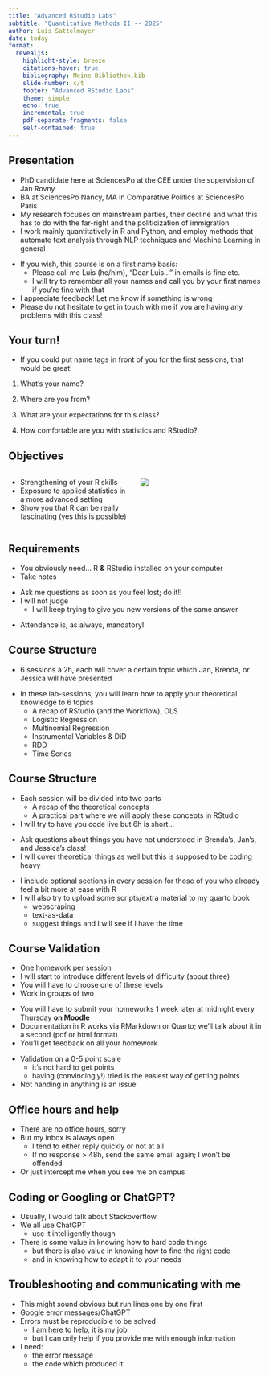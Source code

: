 ```yaml
---
title: "Advanced RStudio Labs"
subtitle: "Quantitative Methods II -- 2025"
author: Luis Sattelmayer
date: today
format: 
  revealjs:
    highlight-style: breeze
    citations-hover: true
    bibliography: Meine Bibliothek.bib
    slide-number: c/t
    footer: "Advanced RStudio Labs"
    theme: simple
    echo: true
    incremental: true
    pdf-separate-fragments: false
    self-contained: true
---
```



## Presentation {.smaller}
:::{.nonincremental}
- PhD candidate here at SciencesPo at the CEE under the supervision of Jan Rovny
- BA at SciencesPo Nancy, MA in Comparative Politics at SciencesPo Paris
- My research focuses on mainstream parties, their decline and what this has to do with the far-right and the politicization of immigration
- I work mainly quantitatively in R and Python, and employ methods that automate text analysis through NLP techniques and Machine Learning in general
:::

:::{.fragment .nonincremental}
- If you wish, this course is on a first name basis: 
  - Please call me Luis (he/him), "Dear Luis..." in emails is fine etc.
  - I will try to remember all your names and call you by your first names if you're fine with that
- I appreciate feedback! Let me know if something is wrong
- Please do not hesitate to get in touch with me if you are having any problems with this class!
:::


## Your turn!
- If you could put name tags in front of you for the first sessions, that would be great!

:::{.fragment .nonincremental}
1. What's your name? 

2. Where are you from? 

3. What are your expectations for this class?

4. How comfortable are you with statistics and RStudio? 
:::

## Objectives
::::{.columns}
:::{.column width=50%}
- Strengthening of your R skills
- Exposure to applied statistics in a more advanced setting
- Show you that R can be really fascinating (yes this is possible)
:::

:::{.column width=50%}
![](images/r-pain.png)
:::
:::: 





## Requirements {.smaller}
:::{.fragment .nonincremental}
- You obviously need... R **&** RStudio installed on your computer
- Take notes
:::

:::{.fragment .nonincremental}
- Ask me questions as soon as you feel lost; do it!! 
- I will not judge
  - I will keep trying to give you new versions of the same answer
:::

:::{.fragment .nonincremental}
- Attendance is, as always, mandatory!
:::


## Course Structure {.smaller}
- 6 sessions à 2h, each will cover a certain topic which Jan, Brenda, or Jessica will have presented

:::{.fragment .incremental}
- In these lab-sessions, you will learn how to apply your theoretical knowledge to 6 topics
  - A recap of RStudio (and the Workflow), OLS
  - Logistic Regression
  - Multinomial Regression
  - Instrumental Variables & DiD
  - RDD
  - Time Series
:::

## Course Structure {.smaller}

:::{.fragment .nonincremental}
- Each session will be divided into two parts
  - A recap of the theoretical concepts
  - A practical part where we will apply these concepts in RStudio
- I will try to have you code live but 6h is short... 
:::

:::{.fragment .nonincremental}
- Ask questions about things you have not understood in Brenda's, Jan's, and Jessica's class! 
- I will cover theoretical things as well but this is supposed to be coding heavy
:::

:::{.fragment .nonincremental}
- I include optional sections in every session for those of you who already feel a bit more at ease with R
- I will also try to upload some scripts/extra material to my quarto book
  - webscraping
  - text-as-data
  - suggest things and I will see if I have the time
:::



## Course Validation {.smaller}
:::{.fragment .nonincremental}
- One homework per session
- I will start to introduce different levels of difficulty (about three)
- You will have to choose one of these levels
- Work in groups of two
:::

:::{.fragment .nonincremental}
- You will have to submit your homeworks 1 week later at midnight every Thursday **on Moodle**
- Documentation in R works via RMarkdown or Quarto; we'll talk about it in a second (pdf or html format)
- You'll get feedback on all your homework
:::

:::{.fragment .nonincremental}
- Validation on a 0-5 point scale
  - it's not hard to get points
  - having (convincingly!) tried is the easiest way of getting points
- Not handing in anything is an issue
:::

## Office hours and help {.nonincremental}
- There are no office hours, sorry
- But my inbox is always open
  - I tend to either reply quickly or not at all
  - If no response > 48h, send the same email again; I won't be offended
- Or just intercept me when you see me on campus

## Coding or Googling or ChatGPT? {.nonincremental}
- Usually, I would talk about Stackoverflow
- We all use ChatGPT
  - use it intelligently though
- There is some value in knowing how to hard code things
  - but there is also value in knowing how to find the right code
  - and in knowing how to adapt it to your needs


## Troubleshooting and communicating with me {.smaller .nonincremental}
- This might sound obvious but run lines one by one first
- Google error messages/ChatGPT
- Errors must be reproducible to be solved
  - I am here to help, it is my job
  - but I can only help if you provide me with enough information
- I need:
  - the error message
  - the code which produced it



